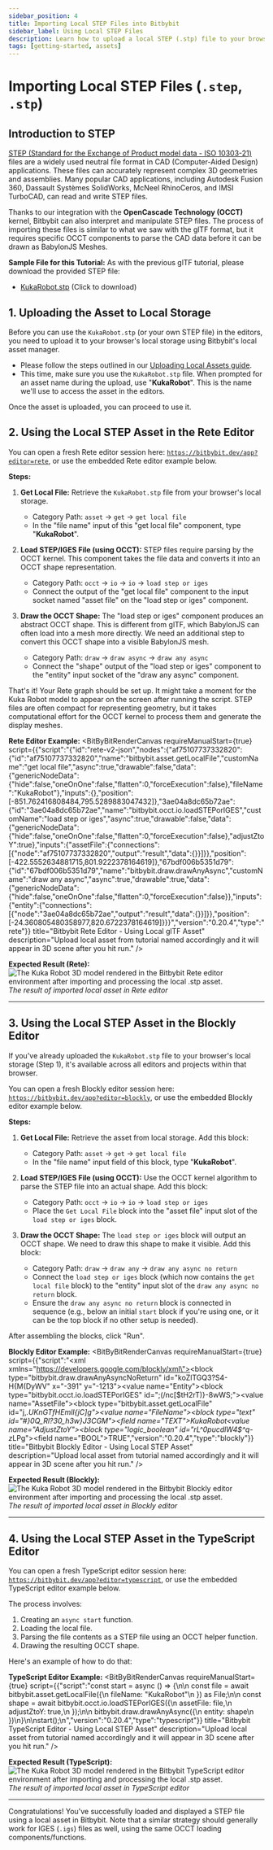 ```yaml
---
sidebar_position: 4
title: Importing Local STEP Files into Bitbybit
sidebar_label: Using Local STEP Files
description: Learn how to upload a local STEP (.stp) file to your browser storage and then import, parse, and display it in Bitbybit using OCCT with Rete, Blockly, and TypeScript editors.
tags: [getting-started, assets]
---
```



# Importing Local STEP Files (`.step`, `.stp`)

## Introduction to STEP

[STEP (Standard for the Exchange of Product model data - ISO 10303-21)](https://en.wikipedia.org/wiki/ISO_10303-21) files are a widely used neutral file format in CAD (Computer-Aided Design) applications. These files can accurately represent complex 3D geometries and assemblies. Many popular CAD applications, including Autodesk Fusion 360, Dassault Systèmes SolidWorks, McNeel RhinoCeros, and IMSI TurboCAD, can read and write STEP files.

Thanks to our integration with the **OpenCascade Technology (OCCT)** kernel, Bitbybit can also interpret and manipulate STEP files. The process of importing these files is similar to what we saw with the glTF format, but it requires specific OCCT components to parse the CAD data before it can be drawn as BabylonJS Meshes.

**Sample File for this Tutorial:**
As with the previous glTF tutorial, please download the provided STEP file:
*   [KukaRobot.stp](https://ik.imagekit.io/bitbybit/app/assets/start/blockly/local-assets/KukaRobot.stp) (Click to download)

## 1. Uploading the Asset to Local Storage

Before you can use the `KukaRobot.stp` (or your own STEP file) in the editors, you need to upload it to your browser's local storage using Bitbybit's local asset manager.
*   Please follow the steps outlined in our [Uploading Local Assets guide](/learn/getting-started/basics/assets/local/uploading).
*   This time, make sure you use the `KukaRobot.stp` file. When prompted for an asset name during the upload, use "**KukaRobot**". This is the name we'll use to access the asset in the editors.

Once the asset is uploaded, you can proceed to use it.

## 2. Using the Local STEP Asset in the Rete Editor

You can open a fresh Rete editor session here: [`https://bitbybit.dev/app?editor=rete`](https://bitbybit.dev/app?editor=rete), or use the embedded Rete editor example below.

**Steps:**

1.  **Get Local File:**
    Retrieve the `KukaRobot.stp` file from your browser's local storage.
    *   Category Path: `asset` -> `get` -> `get local file`
    *   In the "file name" input of this "get local file" component, type "**KukaRobot**".

2.  **Load STEP/IGES File (using OCCT):**
    STEP files require parsing by the OCCT kernel. This component takes the file data and converts it into an OCCT shape representation.
    *   Category Path: `occt` -> `io` -> `io` -> `load step or iges`
    *   Connect the output of the "get local file" component to the input socket named "asset file" on the "load step or iges" component.

3.  **Draw the OCCT Shape:**
    The "load step or iges" component produces an abstract OCCT shape. This is different from glTF, which BabylonJS can often load into a mesh more directly. We need an additional step to convert this OCCT shape into a visible BabylonJS mesh.
    *   Category Path: `draw` -> `draw async` -> `draw any async`
    *   Connect the "shape" output of the "load step or iges" component to the "entity" input socket of the "draw any async" component.

That's it! Your Rete graph should be set up. It might take a moment for the Kuka Robot model to appear on the screen after running the script. STEP files are often compact for representing geometry, but it takes computational effort for the OCCT kernel to process them and generate the display meshes.

**Rete Editor Example:**
<BitByBitRenderCanvas
  requireManualStart={true}
  script={{"script":"{\"id\":\"rete-v2-json\",\"nodes\":{\"af75107737332820\":{\"id\":\"af75107737332820\",\"name\":\"bitbybit.asset.getLocalFile\",\"customName\":\"get local file\",\"async\":true,\"drawable\":false,\"data\":{\"genericNodeData\":{\"hide\":false,\"oneOnOne\":false,\"flatten\":0,\"forceExecution\":false},\"fileName\":\"KukaRobot\"},\"inputs\":{},\"position\":[-851.762416808484,795.5289883047432]},\"3ae04a8dc65b72ae\":{\"id\":\"3ae04a8dc65b72ae\",\"name\":\"bitbybit.occt.io.loadSTEPorIGES\",\"customName\":\"load step or iges\",\"async\":true,\"drawable\":false,\"data\":{\"genericNodeData\":{\"hide\":false,\"oneOnOne\":false,\"flatten\":0,\"forceExecution\":false},\"adjustZtoY\":true},\"inputs\":{\"assetFile\":{\"connections\":[{\"node\":\"af75107737332820\",\"output\":\"result\",\"data\":{}}]}},\"position\":[-422.5552634881715,801.9222378164619]},\"67bdf006b5351d79\":{\"id\":\"67bdf006b5351d79\",\"name\":\"bitbybit.draw.drawAnyAsync\",\"customName\":\"draw any async\",\"async\":true,\"drawable\":true,\"data\":{\"genericNodeData\":{\"hide\":false,\"oneOnOne\":false,\"flatten\":0,\"forceExecution\":false}},\"inputs\":{\"entity\":{\"connections\":[{\"node\":\"3ae04a8dc65b72ae\",\"output\":\"result\",\"data\":{}}]}},\"position\":[-24.360805480358977,820.6722378164619]}}}","version":"0.20.4","type":"rete"}}
  title="Bitbybit Rete Editor - Using Local glTF Asset"
  description="Upload local asset from tutorial named accordingly and it will appear in 3D scene after you hit run."
/>


**Expected Result (Rete):**
![The Kuka Robot 3D model rendered in the Bitbybit Rete editor environment after importing and processing the local .stp asset.](https://ik.imagekit.io/bitbybit/app/assets/start/general/assets/local/kuka-robot-rete.jpeg "Result of imported local STEP asset in Rete editor")
*The result of imported local asset in Rete editor*

---

## 3. Using the Local STEP Asset in the Blockly Editor

If you've already uploaded the `KukaRobot.stp` file to your browser's local storage (Step 1), it's available across all editors and projects within that browser.

You can open a fresh Blockly editor session here: [`https://bitbybit.dev/app?editor=blockly`](https://bitbybit.dev/app?editor=blockly), or use the embedded Blockly editor example below.

**Steps:**

1.  **Get Local File:**
    Retrieve the asset from local storage. Add this block:
    *   Category Path: `asset` -> `get` -> `get local file`
    *   In the "file name" input field of this block, type "**KukaRobot**".

2.  **Load STEP/IGES File (using OCCT):**
    Use the OCCT kernel algorithm to parse the STEP file into an actual shape. Add this block:
    *   Category Path: `occt` -> `io` -> `io` -> `load step or iges`
    *   Place the `Get Local File` block into the "asset file" input slot of the `load step or iges` block.

3.  **Draw the OCCT Shape:**
    The `load step or iges` block will output an OCCT shape. We need to draw this shape to make it visible. Add this block:
    *   Category Path: `draw` -> `draw any` -> `draw any async no return`
    *   Connect the `load step or iges` block (which now contains the `get local file` block) to the "entity" input slot of the `draw any async no return` block.
    *   Ensure the `draw any async no return` block is connected in sequence (e.g., below an initial `start` block if you're using one, or it can be the top block if no other setup is needed).

After assembling the blocks, click "Run".

**Blockly Editor Example:**
<BitByBitRenderCanvas
  requireManualStart={true}
  script={{"script":"<xml xmlns=\"https://developers.google.com/blockly/xml\"><block type=\"bitbybit.draw.drawAnyAsyncNoReturn\" id=\"koZlTGQ3?S4-H{M(DyWV\" x=\"-391\" y=\"-1213\"><value name=\"Entity\"><block type=\"bitbybit.occt.io.loadSTEPorIGES\" id=\";(/nc[$tH2rT)}-8wWS;\"><value name=\"AssetFile\"><block type=\"bitbybit.asset.getLocalFile\" id=\"j,*.UKnGTfHEmlI{jC]g\"><value name=\"FileName\"><block type=\"text\" id=\"#}0Q_Rl?30_h3w}J3CGM\"><field name=\"TEXT\">KukaRobot</field></block></value></block></value><value name=\"AdjustZtoY\"><block type=\"logic_boolean\" id=\"rL^0pucdlW4$^q-z*LPg\"><field name=\"BOOL\">TRUE</field></block></value></block></value></block></xml>","version":"0.20.4","type":"blockly"}}
  title="Bitbybit Blockly Editor - Using Local STEP Asset"
  description="Upload local asset from tutorial named accordingly and it will appear in 3D scene after you hit run."
/>


**Expected Result (Blockly):**
![The Kuka Robot 3D model rendered in the Bitbybit Blockly editor environment after importing and processing the local .stp asset.](https://ik.imagekit.io/bitbybit/app/assets/start/general/assets/local/kuka-robot-blockly.jpeg "Result of imported local STEP asset in Blockly editor")
*The result of imported local asset in Blockly editor*

---

## 4. Using the Local STEP Asset in the TypeScript Editor

You can open a fresh TypeScript editor session here: [`https://bitbybit.dev/app?editor=typescript`](https://bitbybit.dev/app?editor=typescript), or use the embedded TypeScript editor example below.

The process involves:
1.  Creating an `async start` function.
2.  Loading the local file.
3.  Parsing the file contents as a STEP file using an OCCT helper function.
4.  Drawing the resulting OCCT shape.

Here's an example of how to do that:

**TypeScript Editor Example:**
<BitByBitRenderCanvas
  requireManualStart={true}
  script={{"script":"const start = async () => {\n\n    const file = await bitbybit.asset.getLocalFile({\n        fileName: \"KukaRobot\"\n    }) as File;\n\n    const shape = await bitbybit.occt.io.loadSTEPorIGES({\n        assetFile: file,\n        adjustZtoY: true,\n    });\n\n    bitbybit.draw.drawAnyAsync({\n        entity: shape\n    })\n}\n\nstart();\n","version":"0.20.4","type":"typescript"}}
  title="Bitbybit TypeScript Editor - Using Local STEP Asset"
  description="Upload local asset from tutorial named accordingly and it will appear in 3D scene after you hit run."
/>

**Expected Result (TypeScript):**
![The Kuka Robot 3D model rendered in the Bitbybit TypeScript editor environment after importing and processing the local .stp asset.](https://ik.imagekit.io/bitbybit/app/assets/start/general/assets/local/kuka-robot-typescript.jpeg "Result of imported local STEP asset in TypeScript editor")
*The result of imported local asset in TypeScript editor*

---

Congratulations! You've successfully loaded and displayed a STEP file using a local asset in Bitbybit. Note that a similar strategy should generally work for IGES (`.igs`) files as well, using the same OCCT loading components/functions.